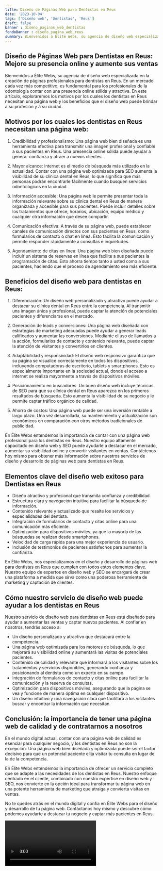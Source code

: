 ```yaml
---
title: Diseño de Páginas Web para Dentistas en Reus
date: '2023-10-04'
tags: ['Diseño web', 'Dentistas', 'Reus']
draft: false
banner : diseño_paginas_web_dentistas
fondoBanner : diseño_pagina_web_reus
summary: Bienvenidos a Élite Webs, su agencia de diseño web especializada en la creación de páginas profesionales para dentistas en Reus. En un mercado cada vez más competitivo, es fundamental para los profesionales de la odontología contar con una presencia online sólida y atractiva. En este artículo, exploraremos los motivos por los cuales los dentistas en Reus necesitan una página web y los beneficios que el diseño web puede brindar a su profesión y a su ciudad.
---
```


## Diseño de Páginas Web para Dentistas en Reus: Mejore su presencia online y aumente sus ventas

Bienvenidos a Élite Webs, su agencia de diseño web especializada en la creación de páginas profesionales para dentistas en Reus. En un mercado cada vez más competitivo, es fundamental para los profesionales de la odontología contar con una presencia online sólida y atractiva. En este artículo, exploraremos los motivos por los cuales los dentistas en Reus necesitan una página web y los beneficios que el diseño web puede brindar a su profesión y a su ciudad.

## Motivos por los cuales los dentistas en Reus necesitan una página web:

1. Credibilidad y profesionalismo: Una página web bien diseñada es una herramienta efectiva para transmitir una imagen profesional y confiable a sus pacientes en Reus. Una presencia online sólida puede ayudar a generar confianza y atraer a nuevos clientes.

2. Mayor alcance: Internet es el medio de búsqueda más utilizado en la actualidad. Contar con una página web optimizada para SEO aumenta la visibilidad de su clínica dental en Reus, lo que significa que más personas podrán encontrarle fácilmente cuando busquen servicios odontológicos en la ciudad.

3. Información accesible: Una página web le permite presentar toda la información relevante sobre su clínica dental en Reus de manera organizada y accesible para sus pacientes. Puede incluir detalles sobre los tratamientos que ofrece, horarios, ubicación, equipo médico y cualquier otra información que desee compartir.

4. Comunicación efectiva: A través de su página web, puede establecer canales de comunicación directos con sus pacientes en Reus, como formularios de contacto o chat en línea. Esto facilita la comunicación y permite responder rápidamente a consultas e inquietudes.

5. Agendamiento de citas en línea: Una página web bien diseñada puede incluir un sistema de reservas en línea que facilite a sus pacientes la programación de citas. Esto ahorra tiempo tanto a usted como a sus pacientes, haciendo que el proceso de agendamiento sea más eficiente.

## Beneficios del diseño web para dentistas en Reus:

1. Diferenciación: Un diseño web personalizado y atractivo puede ayudar a destacar su clínica dental en Reus entre la competencia. Al transmitir una imagen única y profesional, puede captar la atención de potenciales pacientes y diferenciarse en el mercado.

2. Generación de leads y conversiones: Una página web diseñada con estrategias de marketing adecuadas puede ayudar a generar leads calificados y aumentar las conversiones. Mediante el uso de llamados a la acción, formularios de contacto y contenido relevante, puede captar la atención de visitantes y convertirlos en clientes.

3. Adaptabilidad y responsividad: El diseño web responsivo garantiza que su página se visualice correctamente en todos los dispositivos, incluyendo computadoras de escritorio, tablets y smartphones. Esto es especialmente importante en la sociedad actual, donde el acceso a internet se realiza mayormente a través de dispositivos móviles.

4. Posicionamiento en buscadores: Un buen diseño web incluye técnicas de SEO para que su clínica dental en Reus aparezca en los primeros resultados de búsqueda. Esto aumenta la visibilidad de su negocio y le permite captar tráfico orgánico de calidad.

5. Ahorro de costos: Una página web puede ser una inversión rentable a largo plazo. Una vez desarrollada, su mantenimiento y actualización son económicos en comparación con otros métodos tradicionales de publicidad.

En Élite Webs entendemos la importancia de contar con una página web profesional para los dentistas en Reus. Nuestro equipo altamente capacitado en diseño web y SEO puede ayudarle a destacar en el mercado, aumentar su visibilidad online y convertir visitantes en ventas. Contáctenos hoy mismo para obtener más información sobre nuestros servicios de diseño y desarrollo de páginas web para dentistas en Reus.

<GifSeo />

<Cta />

## Elementos clave del diseño web exitoso para Dentistas en Reus

- Diseño atractivo y profesional que transmita confianza y credibilidad.
- Estructura clara y navegación intuitiva para facilitar la búsqueda de información.
- Contenido relevante y actualizado que resalte los servicios y especialidades del dentista.
- Integración de formularios de contacto y citas online para una comunicación más eficiente.
- Optimización para dispositivos móviles, ya que la mayoría de las búsquedas se realizan desde smartphones.
- Velocidad de carga rápida para una mejor experiencia de usuario.
- Inclusión de testimonios de pacientes satisfechos para aumentar la confianza.

En Élite Webs, nos especializamos en el diseño y desarrollo de páginas web para dentistas en Reus que cumplen con todos estos elementos clave. Nuestro equipo de expertos en diseño web y SEO se encargará de crear una plataforma a medida que sirva como una poderosa herramienta de marketing y captación de clientes.

## Cómo nuestro servicio de diseño web puede ayudar a los dentistas en Reus

Nuestro servicio de diseño web para dentistas en Reus está diseñado para ayudar a aumentar las ventas y captar nuevos pacientes. Al confiar en nosotros, tendrás acceso a:

- Un diseño personalizado y atractivo que destacará entre la competencia.
- Una página web optimizada para los motores de búsqueda, lo que mejorará su visibilidad online y aumentará las visitas de potenciales pacientes.
- Contenido de calidad y relevante que informará a los visitantes sobre los tratamientos y servicios disponibles, generando confianza y posicionando al dentista como un experto en su campo.
- Integración de formularios de contacto y citas online para facilitar la comunicación y la reserva de consultas.
- Optimización para dispositivos móviles, asegurando que la página se vea y funcione de manera óptima en cualquier dispositivo.
- Un diseño intuitivo y una navegación clara que facilitará a los visitantes buscar y encontrar la información que necesitan.

## Conclusión: la importancia de tener una página web de calidad y de contratarnos a nosotros

En el mundo digital actual, contar con una página web de calidad es esencial para cualquier negocio, y los dentistas en Reus no son la excepción. Una página web bien diseñada y optimizada puede ser el factor decisivo para que un potencial paciente elija visitar tu consulta en lugar de la de la competencia.

En Élite Webs entendemos la importancia de ofrecer un servicio completo que se adapte a las necesidades de los dentistas en Reus. Nuestro enfoque centrado en el cliente, combinado con nuestro expertise en diseño web y SEO, nos convierte en la opción ideal para transformar tu página web en una potente herramienta de marketing que atraiga y convierta visitas en ventas.

No te quedes atrás en el mundo digital y confía en Élite Webs para el diseño y desarrollo de tu página web. Contáctanos hoy mismo y descubre cómo podemos ayudarte a destacar tu negocio y captar más pacientes en Reus.

<Video />

<CtaBot job='Dentistas' city='Reus'/>

<Gmaps query='Reus+españa+maps' />